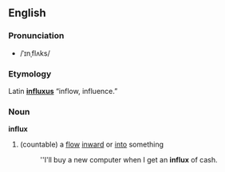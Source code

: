 ==English==
===Pronunciation===
* /ˈɪnˌflʌks/

===Etymology===
Latin '''[[influxus]]''' “inflow, influence.”

===Noun===
'''influx'''
#(countable) a [[flow]] [[inward]] or [[into]] something
#:''I'll buy a new computer when I get an '''influx''' of cash.